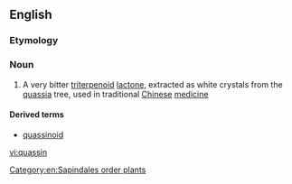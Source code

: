 ==English==

===Etymology===
{{suffix|quassia|in|lang=en}}

===Noun===
{{wikipedia}}
{{en-noun|~}}

# {{label|en|organic compound}} A very bitter [[triterpenoid]] [[lactone]], extracted as white crystals from the [[quassia]] tree, used in traditional [[Chinese]] [[medicine]]

====Derived terms====
* [[quassinoid]]

[[Category:en:Sapindales order plants]]

[[vi:quassin]]